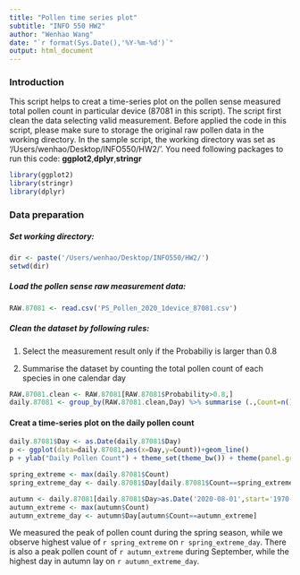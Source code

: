 ```yaml
---
title: "Pollen time series plot"
subtitle: "INFO 550 HW2"
author: "Wenhao Wang"
date: "`r format(Sys.Date(),'%Y-%m-%d')`"
output: html_document
---
```


### Introduction 

This script helps to creat a time-series plot on the pollen sense measured total pollen count in particular device (87081 in this script). The script first clean the data selecting valid measurement. Before applied the code in this script, please make sure to storage the original raw pollen data in the working directory. In the sample script, the working directory was set as '/Users/wenhao/Desktop/INFO550/HW2/'. You need following packages to run this code: **ggplot2**,**dplyr**,**stringr**
  
```r
library(ggplot2)
library(stringr)
library(dplyr)
```

### Data preparation
##### Set working directory:

```r
dir <- paste('/Users/wenhao/Desktop/INFO550/HW2/')
setwd(dir)
```

##### Load the pollen sense raw measurement data:

```r
RAW.87081 <- read.csv('PS_Pollen_2020_1device_87081.csv')
```                  

##### Clean the dataset by following rules:

1. Select the measurement result only if the Probabiliy is larger than 0.8

2. Summarise the dataset by counting the total pollen count of each species in one calendar day 

```r
RAW.87081.clean <- RAW.87081[RAW.87081$Probability>0.8,]
daily.87081 <- group_by(RAW.87081.clean,Day) %>% summarise (.,Count=n())
```

#### Creat a time-series plot on the daily pollen count

```r
daily.87081$Day <- as.Date(daily.87081$Day)
p <- ggplot(data=daily.87081,aes(x=Day,y=Count))+geom_line()
p + ylab("Daily Pollen Count") + theme_set(theme_bw()) + theme(panel.grid.major=element_line(colour=NA))
```

```r
spring_extreme <- max(daily.87081$Count)
spring_extreme_day <- daily.87081$Day[daily.87081$Count==spring_extreme]

autumn <- daily.87081[daily.87081$Day>as.Date('2020-08-01',start='1970-01-01'),]
autumn_extreme <- max(autumn$Count)
autumn_extreme_day <- autumn$Day[autumn$Count==autumn_extreme]
```

We measured the peak of pollen count during the spring season, while we observe highest value of `r spring_extreme` on `r spring_extreme_day`. There is also a peak pollen count of `r autumn_extreme` during September, while the highest day in autumn lay on `r autumn_extreme_day`.


